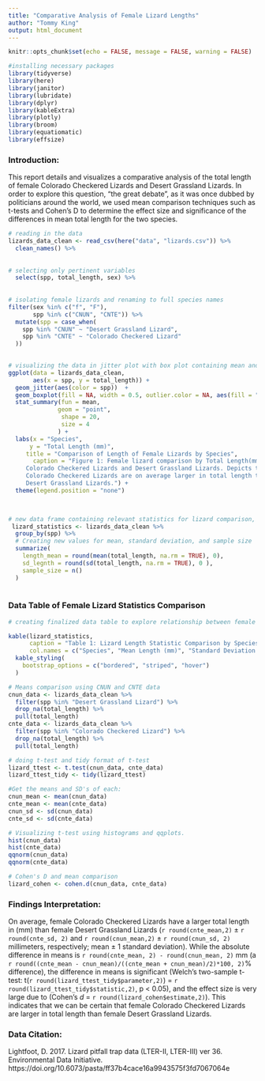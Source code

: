 ```yaml
---
title: "Comparative Analysis of Female Lizard Lengths"
author: "Tommy King"
output: html_document
---
```


```r
knitr::opts_chunk$set(echo = FALSE, message = FALSE, warning = FALSE)

#installing necessary packages
library(tidyverse)
library(here)
library(janitor)
library(lubridate)
library(dplyr)
library(kableExtra)
library(plotly)
library(broom)
library(equatiomatic)
library(effsize)
```

### Introduction: 
This report details and visualizes a comparative analysis of the total length of female Colorado Checkered Lizards and Desert Grassland Lizards. In order to explore this question, "the great debate", as it was once dubbed by politicians around the world, we used mean comparison techniques such as t-tests and Cohen's D to determine the effect size and significance of the differences in mean total length for the two species.
```r
# reading in the data 
lizards_data_clean <- read_csv(here("data", "lizards.csv")) %>% 
  clean_names() %>% 
  
  
# selecting only pertinent variables
  select(spp, total_length, sex) %>% 
 
  
# isolating female lizards and renaming to full species names
filter(sex %in% c("f", "F"), 
       spp %in% c("CNUN", "CNTE")) %>% 
  mutate(spp = case_when(
    spp %in% "CNUN" ~ "Desert Grassland Lizard", 
    spp %in% "CNTE" ~ "Colorado Checkered Lizard"
  ))
  
```


```r
# visualizing the data in jitter plot with box plot containing mean and distribution of outliers 
ggplot(data = lizards_data_clean, 
       aes(x = spp, y = total_length)) + 
  geom_jitter(aes(color = spp))  +
  geom_boxplot(fill = NA, width = 0.5, outlier.color = NA, aes(fill = "black")) +
  stat_summary(fun = mean, 
              geom = "point", 
               shape = 20, 
               size = 4 
              ) + 
  labs(x = "Species", 
      y = "Total Length (mm)", 
     title = "Comparison of Length of Female Lizards by Species", 
       caption = "Figure 1: Female lizard comparison by Total Length(mm) among 
     Colorado Checkered Lizards and Desert Grassland Lizards. Depicts that 
     Colorado Checkered Lizards are on average larger in total length than 
     Desert Grassland Lizards.") + 
  theme(legend.position = "none")

  
```



```r
# new data frame containing relevant statistics for lizard comparison, using previous data frame as base
 lizard_statistics <- lizards_data_clean %>% 
  group_by(spp) %>% 
  # Creating new values for mean, standard deviation, and sample size 
  summarize(
    length_mean = round(mean(total_length, na.rm = TRUE), 0), 
    sd_legnth = round(sd(total_length, na.rm = TRUE), 0 ), 
    sample_size = n()
  )
  
```



### Data Table of Female Lizard Statistics Comparison 
```r
# creating finalized data table to explore relationship between female lizard average length and standard deviation by species 

kable(lizard_statistics, 
      caption = "Table 1: Lizard Length Statistic Comparison by Species: Total length (mm) mean, standard deviation, and sample size comparison for Female Colorado Checkered Lizards and Desert Grassland Lizards.", 
      col.names = c("Species", "Mean Length (mm)", "Standard Deviation Length (mm)", "Sample Size")) %>% 
  kable_styling(
    bootstrap_options = c("bordered", "striped", "hover")
  )
```

```r
# Means comparison using CNUN and CNTE data
cnun_data <- lizards_data_clean %>% 
  filter(spp %in% "Desert Grassland Lizard") %>% 
  drop_na(total_length) %>% 
  pull(total_length)
cnte_data <- lizards_data_clean %>% 
  filter(spp %in% "Colorado Checkered Lizard") %>% 
  drop_na(total_length) %>% 
  pull(total_length)

# doing t-test and tidy format of t-test
lizard_ttest <- t.test(cnun_data, cnte_data)
lizard_ttest_tidy <- tidy(lizard_ttest)

#Get the means and SD's of each: 
cnun_mean <- mean(cnun_data)
cnte_mean <- mean(cnte_data)
cnun_sd <- sd(cnun_data)
cnte_sd <- sd(cnte_data)
```

```r
# Visualizing t-test using histograms and qqplots.
hist(cnun_data)
hist(cnte_data)
qqnorm(cnun_data)
qqnorm(cnte_data)
```

```r
# Cohen's D and mean comparison 
lizard_cohen <- cohen.d(cnun_data, cnte_data)

```

### Findings Interpretation: 
On average, female Colorado Checkered Lizards have a larger total length in (mm) than female Desert Grassland Lizards (`r round(cnte_mean,2)` $\pm$ `r round(cnte_sd, 2)` and `r round(cnun_mean,2)` $\pm$ `r round(cnun_sd, 2)` millimeters, respectively; mean $\pm$ 1 standard deviation). While the absolute difference in means is `r round(cnte_mean, 2) - round(cnun_mean, 2)` mm (a `r round((cnte_mean - cnun_mean)/((cnte_mean + cnun_mean)/2)*100, 2)`% difference), the difference in means is significant (Welch's two-sample t-test: t(`r round(lizard_ttest_tidy$parameter,2)`) = `r round(lizard_ttest_tidy$statistic,2)`, p < 0.05), and the effect size is very large due to (Cohen's *d* = `r round(lizard_cohen$estimate,2)`). This indicates that we can be certain that female Colorado Checkered Lizards are larger in total length than female Desert Grassland Lizards.

### Data Citation: 
 Lightfoot, D. 2017. Lizard pitfall trap data (LTER-II, LTER-III) ver 36. Environmental Data Initiative. https://doi.org/10.6073/pasta/ff37b4cace16a9943575f3fd7067064e 
